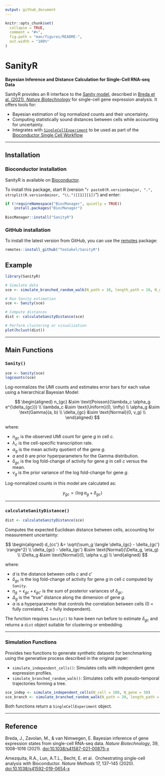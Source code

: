 ```yaml
---
output: github_document
---
```


```r
knitr::opts_chunk$set(
  collapse = TRUE,
  comment = "#>",
  fig.path = "man/figures/README-",
  out.width = "100%"
)
```

# SanityR

**Bayesian Inference and Distance Calculation for Single-Cell RNA-seq Data**

SanityR provides an R interface to the [Sanity model](https://github.com/jmbreda/Sanity), 
described in [Breda et al. (2021), *Nature Biotechnology*](https://doi.org/10.1038/s41587-021-00875-x)
for single-cell gene expression analysis. It offers tools for:

- Bayesian estimation of log normalized counts and their uncertainty.
- Computing statistically sound distances between cells while accounting for uncertainty.
- Integrates with [`SingleCellExperiment`](https://bioconductor.org/packages/SingleCellExperiment/) 
  to be used as part of the [Bioconductor Single Cell Workflow](https://bioconductor.org/books/release/OSCA/)

---

## Installation

### Bioconductor installation

SanityR is available on [Bioconductor](https://bioconductor.org/packages/SanityR/).

To install this package, start R (version 
"`r paste0(R.version$major, ".", strsplit(R.version$minor, "\\.")[[1]][1])`") 
and enter: 

```r
if (!requireNamespace("BiocManager", quietly = TRUE))
    install.packages("BiocManager")
    
BiocManager::install("SanityR")
```

### GitHub installation

To install the latest version from GitHub, you can use the 
[remotes](https://CRAN.R-project.org/package=remotes) package:

```r
remotes::install_github("TeoSakel/SanityR")
```

## Example

```r
library(SanityR)

# Simulate data
sce <- simulate_branched_random_walk(N_path = 10, length_path = 10, N_gene = 200)

# Run Sanity estimation
sce <- Sanity(sce)

# Compute distances
dist <- calculateSanityDistance(sce)

# Perform clustering or visualization
plot(hclust(dist))
```

---

## Main Functions

### `Sanity()`

```r
sce <- Sanity(sce)
logcounts(sce)
```

Log-normalizes the UMI counts and estimates error bars for each value using a 
hierarchical Bayesian Model:

$$
\begin{aligned}
    n_{gc} &\sim \text{Poisson}(\lambda_c \alpha_g e^{\delta_{gc}}) \\
    \lambda_c &\sim \text{Uniform}(0, \infty) \\
    \alpha_g &\sim \text{Gamma}(a, b) \\
    \delta_{gc} &\sim \text{Normal}(0, v_g) \\
\end{aligned}
$$

where:

- $n_{gc}$ is the observed UMI count for gene $g$ in cell $c$.
- $\lambda_c$ is the cell-specific transcription rate.
- $\alpha_g$ is the mean activity quotient of the gene $g$.
- $a$ and $b$ are prior hyperparameters for the Gamma distribution.
- $\delta_{gc}$ is the log fold-change of activity for gene $g$ in cell $c$ versus the mean.
- $v_g$ is the prior variance of the log fold-change for gene $g$.

Log-normalized counts in this model are calculated as:

$$y_{gc} = \langle \log{\alpha_g} + \delta_{gc} \rangle$$


---

### `calculateSanityDistance()`

```r
dist <- calculateSanityDistance(sce)
```

Computes the expected Euclidean distance between cells, accounting for measurement uncertainty:

$$
\begin{aligned}
    d_{cc'} &= \sqrt{\sum_g \langle \delta_{gc} - \delta_{gc'} \rangle^2}  \\
    \delta_{gc} - \delta_{gc'} &\sim \text{Normal}(\Delta_g, \eta_g) \\
    \Delta_g &\sim \text{Normal}(0, \alpha v_g) \\
\end{aligned}
$$

where:

- $d$ is the distance between cells $c$ and $c'$
- $\delta_{gc}$ is the log fold-change of activity for gene $g$ in cell $c$ computed by `Sanity`.
- $\eta_g = \epsilon_{gc} + \epsilon_{gc'}$ is the sum of posterior variances of $\delta_{gc}$.
- $\Delta_g$ is the "true" distance along the dimension of gene $g$.
- $\alpha$ is a hyperparameter that controls the correlation between cells 
  (0 = fully correlated, 2 = fully independent).

The function requires `Sanity()` to have been run before to estimate $\delta_{gc}$
and returns a `dist` object suitable for clustering or embedding.


---

### Simulation Functions

Provides two functions to generate synthetic datasets for benchmarking using the
generative process described in the original paper:

- `simulate_independent_cells()`: Simulates cells with independent gene expression profiles.
- `simulate_branched_random_walk()`: Simulates cells with pseudo-temporal trajectories forming a tree.

```r
sce_indep <- simulate_independent_cells(N_cell = 100, N_gene = 50)
sce_branch <- simulate_branched_random_walk(N_path = 20, length_path = 5, N_gene = 50)
```

Both functions return a `SingleCellExperiment` object.

---

## Reference

Breda, J., Zavolan, M., & van Nimwegen, E.
Bayesian inference of gene expression states from single-cell RNA-seq data.
*Nature Biotechnology*, 39, 1008–1016 (2021). [doi:10.1038/s41587-021-00875-x](https://doi.org/10.1038/s41587-021-00875-x)

Amezquita, R.A., Lun, A.T.L., Becht, E. et al. 
Orchestrating single-cell analysis with Bioconductor. 
*Nature Methods* 17, 137–145 (2020). [doi:10.1038/s41592-019-0654-x](https://doi.org/10.1038/s41592-019-0654-x)
